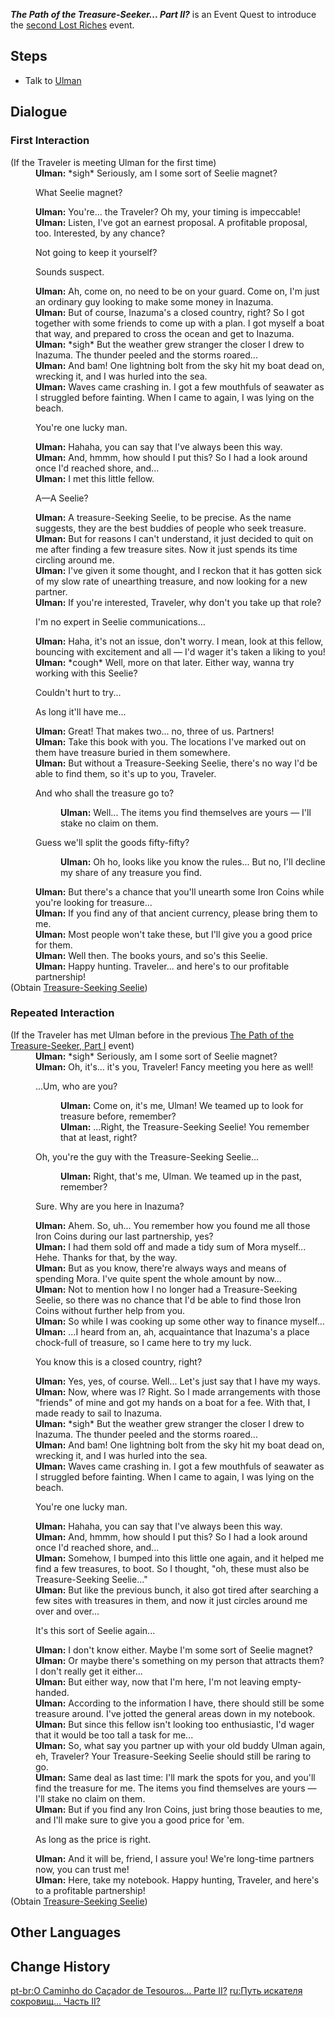 {{Quest Infobox
|id            = 72651
|type          = World
|region        = Inazuma
|area          = Narukami Island
|event_name    = Lost Riches/2021-08-06
|event_label   = Lost Riches
|startLocation = [[Narukami Island]], [[Inazuma]]
|prev          = The Path of the Treasure-Seeker, Part I
|next          = Treasures Beneath the Vines
|rewards       = Mora*10,000;Adventurer's Experience*4;Treasure-Seeking Seelie*1
|otherRewards  = 
*Unlocks [[Lost Riches]] Event
|characters    = Traveler; Ulman
}}
'''''The Path of the Treasure-Seeker... Part II?''''' is an Event Quest to introduce the [[Lost Riches/2021-08-06|second Lost Riches]] event.

==Steps==
*Talk to [[Ulman]]

==Dialogue==
{{Quest Description|A certain fellow named Ulman is at the Inazuman seaside, puzzling over his present situation...}}
===First Interaction===
{{Dialogue Start}}
;(If the Traveler is meeting Ulman for the first time)
:'''Ulman:''' *sigh* Seriously, am I some sort of Seelie magnet?
:{{DIcon}} What Seelie magnet?
:'''Ulman:''' You're... the Traveler? Oh my, your timing is impeccable!
:'''Ulman:''' Listen, I've got an earnest proposal. A profitable proposal, too. Interested, by any chance?
:{{DIcon}} Not going to keep it yourself?
:{{DIcon}} Sounds suspect.
:'''Ulman:''' Ah, come on, no need to be on your guard. Come on, I'm just an ordinary guy looking to make some money in Inazuma.
:'''Ulman:''' But of course, Inazuma's a closed country, right? So I got together with some friends to come up with a plan. I got myself a boat that way, and prepared to cross the ocean and get to Inazuma.
:'''Ulman:''' *sigh* But the weather grew stranger the closer I drew to Inazuma. The thunder peeled and the storms roared...
:'''Ulman:''' And bam! One lightning bolt from the sky hit my boat dead on, wrecking it, and I was hurled into the sea.
:'''Ulman:''' Waves came crashing in. I got a few mouthfuls of seawater as I struggled before fainting. When I came to again, I was lying on the beach.
:{{DIcon}} You're one lucky man.
:'''Ulman:''' Hahaha, you can say that I've always been this way.
:'''Ulman:''' And, hmmm, how should I put this? So I had a look around once I'd reached shore, and...
:'''Ulman:''' I met this little fellow.
:{{DIcon}} A&mdash;A Seelie?
:'''Ulman:''' A treasure-Seeking Seelie, to be precise. As the name suggests, they are the best buddies of people who seek treasure.
:'''Ulman:''' But for reasons I can't understand, it just decided to quit on me after finding a few treasure sites. Now it just spends its time circling around me.
:'''Ulman:''' I've given it some thought, and I reckon that it has gotten sick of my slow rate of unearthing treasure, and now looking for a new partner.
:'''Ulman:''' If you're interested, Traveler, why don't you take up that role?
:{{DIcon}} I'm no expert in Seelie communications...
:'''Ulman:''' Haha, it's not an issue, don't worry. I mean, look at this fellow, bouncing with excitement and all &mdash; I'd wager it's taken a liking to you!
:'''Ulman:''' *cough* Well, more on that later. Either way, wanna try working with this Seelie?
:{{DIcon}} Couldn't hurt to try...
:{{DIcon}} As long it'll have me...
:'''Ulman:''' Great! That makes two... no, three of us. Partners!
:'''Ulman:''' Take this book with you. The locations I've marked out on them have treasure buried in them somewhere.
:'''Ulman:''' But without a Treasure-Seeking Seelie, there's no way I'd be able to find them, so it's up to you, Traveler.
:{{DIcon}} And who shall the treasure go to?
::'''Ulman:''' Well... The items you find themselves are yours &mdash; I'll stake no claim on them.
:{{DIcon}} Guess we'll split the goods fifty-fifty?
::'''Ulman:''' Oh ho, looks like you know the rules... But no, I'll decline my share of any treasure you find.
:'''Ulman:''' But there's a chance that you'll unearth some Iron Coins while you're looking for treasure...
:'''Ulman:''' If you find any of that ancient currency, please bring them to me.
:'''Ulman:''' Most people won't take these, but I'll give you a good price for them.
:'''Ulman:''' Well then. The books yours, and so's this Seelie.
:'''Ulman:''' Happy hunting. Traveler... and here's to our profitable partnership!
;(Obtain [[Treasure-Seeking Seelie]])
{{Dialogue End}}

===Repeated Interaction===
{{Dialogue Start}}
;(If the Traveler has met Ulman before in the previous [[The Path of the Treasure-Seeker, Part I]] event)
:'''Ulman:''' *sigh* Seriously, am I some sort of Seelie magnet?
:'''Ulman:''' Oh, it's... it's you, Traveler! Fancy meeting you here as well!
:{{DIcon}} ...Um, who are you?
::'''Ulman:''' Come on, it's me, Ulman! We teamed up to look for treasure before, remember?
::'''Ulman:''' ...Right, the Treasure-Seeking Seelie! You remember that at least, right?
:{{DIcon}} Oh, you're the guy with the Treasure-Seeking Seelie...
::'''Ulman:''' Right, that's me, Ulman. We teamed up in the past, remember?
:{{DIcon}} Sure. Why are you here in Inazuma?
:'''Ulman:''' Ahem. So, uh... You remember how you found me all those Iron Coins during our last partnership, yes?
:'''Ulman:''' I had them sold off and made a tidy sum of Mora myself... Hehe. Thanks for that, by the way.
:'''Ulman:''' But as you know, there're always ways and means of spending Mora. I've quite spent the whole amount by now...
:'''Ulman:''' Not to mention how I no longer had a Treasure-Seeking Seelie, so there was no chance that I'd be able to find those Iron Coins without further help from you.
:'''Ulman:''' So while I was cooking up some other way to finance myself...
:'''Ulman:''' ...I heard from an, ah, acquaintance that Inazuma's a place chock-full of treasure, so I came here to try my luck.
:{{DIcon}} You know this is a closed country, right?
:'''Ulman:''' Yes, yes, of course. Well... Let's just say that I have my ways.
:'''Ulman:''' Now, where was I? Right. So I made arrangements with those "friends" of mine and got my hands on a boat for a fee. With that, I made ready to sail to Inazuma.
:'''Ulman:''' *sigh* But the weather grew stranger the closer I drew to Inazuma. The thunder peeled and the storms roared...
:'''Ulman:''' And bam! One lightning bolt from the sky hit my boat dead on, wrecking it, and I was hurled into the sea.
:'''Ulman:''' Waves came crashing in. I got a few mouthfuls of seawater as I struggled before fainting. When I came to again, I was lying on the beach.
:{{DIcon}} You're one lucky man.
:'''Ulman:''' Hahaha, you can say that I've always been this way.
:'''Ulman:''' And, hmmm, how should I put this? So I had a look around once I'd reached shore, and...
:'''Ulman:''' Somehow, I bumped into this little one again, and it helped me find a few treasures, to boot. So I thought, "oh, these must also be Treasure-Seeking Seelie..."
:'''Ulman:''' But like the previous bunch, it also got tired after searching a few sites with treasures in them, and now it just circles around me over and over...
:{{DIcon}} It's this sort of Seelie again...
:'''Ulman:''' I don't know either. Maybe I'm some sort of Seelie magnet?
:'''Ulman:''' Or maybe there's something on my person that attracts them? I don't really get it either...
:'''Ulman:''' But either way, now that I'm here, I'm not leaving empty-handed.
:'''Ulman:''' According to the information I have, there should still be some treasure around. I've jotted the general areas down in my notebook.
:'''Ulman:''' But since this fellow isn't looking too enthusiastic, I'd wager that it would be too tall a task for me...
:'''Ulman:''' So, what say you partner up with your old buddy Ulman again, eh, Traveler? Your Treasure-Seeking Seelie should still be raring to go.
:'''Ulman:''' Same deal as last time: I'll mark the spots for you, and you'll find the treasure for me. The items you find themselves are yours &mdash; I'll stake no claim on them.
:'''Ulman:''' But if you find any Iron Coins, just bring those beauties to me, and I'll make sure to give you a good price for 'em.
:{{DIcon}} As long as the price is right.
:'''Ulman:''' And it will be, friend, I assure you! We're long-time partners now, you can trust me!
:'''Ulman:''' Here, take my notebook. Happy hunting, Traveler, and here's to a profitable partnership!
;(Obtain [[Treasure-Seeking Seelie]])
{{Dialogue End}}

==Other Languages==
{{Other Languages
|en      = The Path of the Treasure-Seeker... Part II?
|zhs     = 寻宝的方法…之二？
|zhs_rm  = Xúnbǎo de Fāngfǎ... zhī Èr?
|zht     = 尋寶的方法…之二？
|zht_rm  = Xúnbǎo de Fāngfǎ... zhī Èr?
|zh_tl   = The Method of Treasure Seeking... Part Two?
|ja      = 宝探しの方法…その二？
|ja_rm   = Takara-sagashi no Houhou... Sono Ni?
|ja_tl   = Treasure-Seeking Method... Part Two?
|ko      = 보물 찾는 방법… 2탄?
|ko_rm   = Bomul Channeun Bangbeop... Itan?
|ko_tl   = Method of Treasure Seeking... Part Two?
|es      = El arte de buscar tesoros... ¿De nuevo?
|es_tl   = The Art of Treasure Seeking... Again?
|fr      = Comment trouver un trésor... Le retour&nbsp;?
|fr_tl   = How to Find a Treasure... The Return?
|ru      = Путь искателя сокровищ... Часть II?
|ru_tl   = The Path of the Treasure-Seeker... Part II?
|th      = วิธีที่สอง... ในเส้นทางของนักล่าสมบัติ
|th_rm   = 
|th_tl   = 
|vi      = Cách tìm kho báu khác sao?
|vi_tl   = 
|de      = Kunst des Schatzsuchens&nbsp;... Teil II?
|de_tl   = Art of Treasure Hunting... Part II?
|id      = Salah Satu Cara Mencari Harta Karun... Bagian II?
|id_tl   = One of the Way of Treasure Hunting... Part II?
|pt      = O Caminho do Caçador de Tesouros... Parte II?
|pt_tl   = The Path of the Treasure Hunter... Part II?
}}

==Change History==
{{Change History|2.0}}

[[pt-br:O Caminho do Caçador de Tesouros... Parte II?]]
[[ru:Путь искателя сокровищ... Часть II?]]